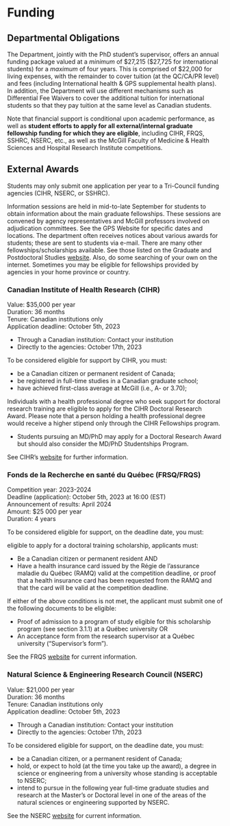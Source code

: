# Funding

## Departmental Obligations

The Department, jointly with the PhD student's supervisor, offers an annual funding package valued at a *minimum* of \$27,215 (\$27,725 for international students) for a *maximum* of four years. This is comprised of $22,000 for living expenses, with the remainder to cover tuition (at the QC/CA/PR level) and fees (including International health & GPS supplemental health plans). In addition, the Department will use different mechanisms such as Differential Fee Waivers to cover the additional tuition for international students so that they pay tuition at the same level as Canadian students.

Note that financial support is conditional upon academic performance, as well as **student efforts to apply for all external/internal graduate fellowship funding for which they are eligible**, including CIHR, FRQS, SSHRC, NSERC, etc., as well as the McGill Faculty of Medicine & Health Sciences and Hospital Research Institute competitions.

## External Awards

Students may only submit one application per year to a Tri-Council funding agencies (CIHR, NSERC, or SSHRC).

Information sessions are held in mid-to-late September for students to obtain information about the main graduate fellowships. These sessions are convened by agency representatives and McGill professors involved on adjudication committees. See the GPS Website for specific dates and locations. The department often receives notices about various awards for students; these are sent to students via e-mail. There are many other fellowships/scholarships available. See those listed on the Graduate and Postdoctoral Studies [website](https://www.mcgill.ca/gps/funding/opportunities/phd). Also, do some searching of your own on the internet. Sometimes you may be eligible for fellowships provided by agencies in your home province or country.

### Canadian Institute of Health Research (CIHR)

Value:	\$35,000 per year  
Duration:	36 months  
Tenure: Canadian institutions only  
Application deadline: October 5th, 2023

- Through a Canadian institution: Contact your institution 
- Directly to the agencies: October 17th, 2023

To be considered eligible for support by CIHR, you must:  

- be a Canadian citizen or permanent resident of Canada;
- be registered in full-time studies in a Canadian graduate school;
- have achieved first-class average at McGill (i.e., A- or 3.70); 

Individuals with a health professional degree who seek support for doctoral research training are eligible to apply for the CIHR Doctoral Research Award. Please note that a person holding a health professional degree would receive a higher stipend only through the CIHR Fellowships program.

- Students pursuing an MD/PhD may apply for a Doctoral Research Award but should also consider the MD/PhD Studentships Program.

See CIHR's [website](https://www.nserc-crsng.gc.ca/Students-Etudiants/PG-CS/CGSD-BESCD_eng.asp) for further information.

### Fonds de la Recherche en santé du Québec (FRSQ/FRQS)  

Competition year: 2023-2024  
Deadline (application):  October 5th, 2023 at 16:00 (EST)  
Announcement of results: April 2024  
Amount: \$25 000 per year  
Duration: 4 years  


To be considered eligible for support, on the deadline date, you must:  

eligible to apply for a doctoral training scholarship, applicants must:  

- Be a Canadian citizen or permanent resident AND
- Have a health insurance card issued by the Régie de l’assurance maladie du Québec (RAMQ) valid at the competition deadline, or proof that a health insurance card has been requested from the RAMQ and that the card will be valid at the competition deadline.

If either of the above conditions is not met, the applicant must submit one of the following documents to be eligible:

- Proof of admission to a program of study eligible for this scholarship program (see section 3.1.1) at a Québec university OR
- An acceptance form from the research supervisor at a Québec university (“Supervisor’s form”).

See the FRQS [website](https://frq.gouv.qc.ca/en/program/doctoral-training-scholarships-frqs-2024-2025) for current information.

### Natural Science & Engineering Research Council (NSERC)

Value:	\$21,000 per year  
Duration:	36 months  
Tenure: Canadian institutions only  
Application deadline: October 5th, 2023

- Through a Canadian institution: Contact your institution
- Directly to the agencies: October 17th, 2023  

To be considered eligible for support, on the deadline date, you must:  

- be a Canadian citizen, or a permanent resident of Canada;
- hold, or expect to hold (at the time you take up the award), a degree in science or engineering from a university whose standing is acceptable to NSERC;
- intend to pursue in the following year full-time graduate studies and research at the Master's or Doctoral level in one of the areas of the natural sciences or engineering supported by NSERC.  

See the NSERC [website](https://www.nserc-crsng.gc.ca/OnlineServices-ServicesEnLigne/instructions/201/pgs-pdf_eng.asp) for current information.

